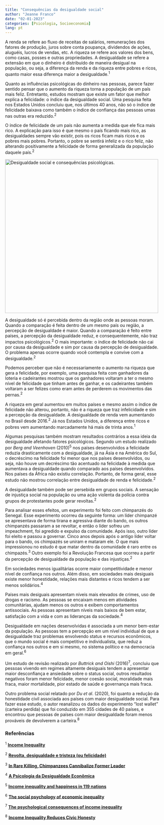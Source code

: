 ---
title: "Consequências da desigualdade social"
author: "Jeanne Franco"
date: "02-01-2023"
categories: [Psicologia, Socioeconomia]
lang: pt
---

A renda se refere ao fluxo de receitas de salários, remunerações dos fatores de produção, juros sobre conta poupança, dividendos de ações, aluguéis, lucros de vendas, etc. A riqueza se refere aos valores dos bens, como casas, posses e outras propriedades. A desigualdade se refere a extensão em que o dinheiro é distribuído de maneira desigual na população, ou seja, a diferença da renda e da riqueza entre pobres e ricos, quanto maior essa diferença maior a desigualdade.^1^

Quanto as influências psicológicas do dinheiro nas pessoas, parece fazer sentido pensar que o aumento da riqueza torna a população de um país mais feliz. Entretanto, estudos mostram que existe um fator que melhor explica a felicidade: o índice da desigualdade social. Uma pesquisa feita nos Estados Unidos concluiu que, nos últimos 40 anos, não só o índice de felicidade baixava como também o índice de confiança das pessoas umas nas outras era reduzido.^2^

O índice de felicidade de um país não aumenta a medida que ele fica mais rico. A explicação para isso é que mesmo o país ficando mais rico, as desigualdades sempre vão existir, pois os ricos ficam mais ricos e os pobres mais pobres. Portanto, o pobre se sentirá infeliz e o rico feliz, não alterando positivamente a felicidade de forma generalizada da população daquele país.^2^

[![Desigualdade social e consequências psicológicas.](images/des_soc.png){fig-align="center" width="500"}](https://super.abril.com.br/coluna/bruno-garattoni/a-palavra-meritocracia-foi-inventada-por-um-escritor-de-esquerda-e-e-uma-distopia/)

A desigualdade só é percebida dentro da região onde as pessoas moram. Quando a comparação é feita dentro de um mesmo país ou região, a percepção de desigualdade é maior. Quando a comparação é feito entre países, a percepção da desigualdade reduz, e consequentemente, não traz impactos psicológicos.^2^ O mais importante: o índice de felicidade não cai por causa da desigualdade e sim por causa da percepção de desigualdade. O problema apenas ocorre quando você contempla e convive com a desigualdade.^2^

Podemos perceber que não é necessariamente o aumento na riqueza que gera a felicidade, por exemplo, uma pesquisa feita com ganhadores da loteria e cadeirantes mostrou que os ganhadores voltaram a ter o mesmo nível de felicidade que tinham antes de ganhar, e os cadeirantes também voltaram a ser felizes como eram antes de perderem os movimentos das pernas.^2^

A riqueza em geral aumentou em muitos países e mesmo assim o índice de felicidade não alterou, portanto, não é a riqueza que traz infelicidade e sim a percepção da desigualdade. A desigualdade de renda vem aumentando no Brasil desde 2016.^2^ Já nos Estados Unidos, a diferença entre ricos e pobres vem aumentando marcadamente há mais de trinta anos.^1^

Algumas pesquisas também mostram resultados contrários a essa ideia da desigualdade afetando fatores psicológicos. Segundo um estudo realizado por *Berg and Veenhoven* (2010)^5^ nos países desenvolvidos a felicidade reduzia drasticamente com a desigualdade, já na Ásia e na América do Sul, o decréscimo na felicidade foi menor que nos países desenvolvidos, ou seja, não houve um decréscimo tão acentuado na felicidade à medida que aumentava a desigualdade quando comparado aos países desenvolvidos. Nos países da África não existiu correlação. Portanto, de forma geral, esse estudo não mostrou correlação entre desigualdade de renda e felicidade.^2^

A desigualdade também pode ser persebida em grupos sociais. A sensação de injustiça social na população ou uma ação violenta da polícia contra grupos de protestantes pode gerar revoltas.^2^

Para analisar esses efeitos, um experimento foi feito com chimpanzés do Senegal. Esse experimento ocorreu da seguinte forma: um líder chimpanzé se apresentava de forma tirana e agressiva diante do bando, os outros chimpanzés passaram a se revoltar, e então o líder sofreu um impeachment, foi agredido e expulso da comunidade. Após isso, outro líder foi eleito e passou a governar. Cinco anos depois após o antigo líder voltar para o bando, os chimpazés se uniram e mataram ele. O que mais impressionou no estudo é que matar dentro da comunidade é raro entre os chimpazés.^3^ Outro exemplo foi a Revolução Francesa que ocorreu a partir da percepção de desigualdade da população e das injustiças.^2^

Em sociedades menos igualitárias ocorre maior competitividade e menor nível de confiança nos outros. Além disso, em sociedades mais desiguais existe menor honestidade, relações mais distantes e ricos tendem a ser menos solidários.^4^

Países mais desiguais apresentam níveis mais elevados de crimes, uso de drogas e racismo. As pessoas se encaixam menos em atividades comunitárias, ajudam menos os outros e exibem comportamentos antissociais. As pessoas apresentam níveis mais baixos de bem estar, satisfação com a vida e com as lideranças da sociedade.^4^

Desigualdade em nações desenvolvidas é associada a um menor bem-estar da população. As pessoas tem a percepção em um nível individual de que a desigualdade traz problemas envolvendo status e recursos econômicos, que o mundo social é mais competitivo e individualista, que reduz a confiança nos outros e em si mesmo, no sistema político e na democracia em geral.^6^

Um estudo de revisão realizado por *Buttrick and Oishi* (2016)^7^, concluiu que pessoas vivendo em regimes altamente desiguais tendem a apresentar maior desconfiança e ansiedade sobre o status social, outros resultados negativos foram menor felicidade, menor coesão social, moralidade mais fraca, maior mortalidade, pior estado de saúde e governança mais fraca.

Outro problema social relatado por *Du et al*. (2020), foi quanto a redução da honestidade civil associada aos países com maior desigualdade social. Para fazer esse estudo, o autor reanalizou os dados do experimento "lost wallet" (carteira perdida) que foi conduzido em 355 cidades de 40 países, e encontrou que pessoas de países com maior desigualdade foram menos prováveis de devolverem a carteira.^8^

### Referências

^1^ [**Income Inequality**](https://inequality.org/facts/income-inequality/)

^2^ [**Revolta, desigualdade e tristeza (ou felicidade)**](https://www.youtube.com/watch?v=vLBfvenXhyI)

^3^ [**In Rare Killing, Chimpanzees Cannibalize Former Leader**](https://www.nationalgeographic.com/animals/article/chimpanzees-murder-cannibalism-senegal)

^4^ [**A Psicologia da Desigualdade Econômica**](https://www.youtube.com/watch?v=-FsAAsOVocM)

^5^ [**Income inequality and happiness in 119 nations**](https://personal.eur.nl/veenhoven/Pub2010s/2010b-full.pdf)

^6^ [**The social psychology of economic inequality**](https://www.wider.unu.edu/publication/social-psychology-economic-inequality#:~:text=The%20evidence%20from%20developed%20nations,systems%2C%20and%20democracy%20in%20general.)

^7^ [**The psychological consequences of income inequality**](https://compass.onlinelibrary.wiley.com/doi/full/10.1111/spc3.12304)

^8^ [**Income Inequality Reduces Civic Honesty**](https://journals.sagepub.com/doi/abs/10.1177/1948550620929495)
